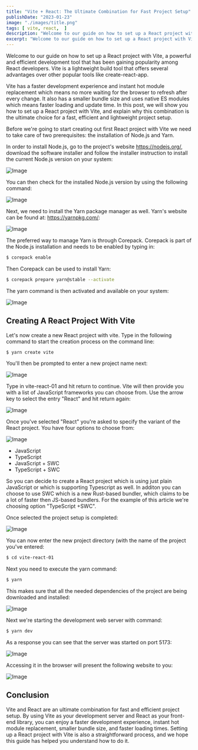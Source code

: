 ```yaml
---
title: "Vite + React: The Ultimate Combination for Fast Project Setup"
publishDate: "2023-01-23"
image: "./images/title.png"
tags: [ vite, react,  ]
description: "Welcome to our guide on how to set up a React project with Vite, a powerful and efficient development tool that has been gaining popularity among React developers. Vite is a lightweight build tool that offers several advantages over other popular tools like create-react-app." 
excerpt: "Welcome to our guide on how to set up a React project with Vite, a powerful and efficient development tool that has been gaining popularity among React developers. Vite is a lightweight build tool that offers several advantages over other popular tools like create-react-app."
---
```


Welcome to our guide on how to set up a React project with Vite, a powerful and efficient development tool that has been gaining popularity among React developers. Vite is a lightweight build tool that offers several advantages over other popular tools like create-react-app.

Vite has a faster development experience and instant hot module replacement which means no more waiting for the browser to refresh after every change. It also has a smaller bundle size and uses native ES modules which means faster loading and update time. In this post, we will show you how to set up a React project with Vite, and explain why this combination is the ultimate choice for a fast, efficient and lightweight project setup.

Before we're going to start creating out first React project with Vite we need to take care of two prerequisites: the installation of Node.js and Yarn.

In order to install Node.js, go to the project's website https://nodejs.org/, download the software installer and follow the installer instruction to install the current Node.js version on your system:

![Image](images/10.png)

You can then check for the installed Node.js version by using the following command:

![Image](images/20.png)

Next, we need to install the Yarn package manager as well. Yarn's website can be found at: https://yarnpkg.com/:

![Image](images/30.png)

The preferred way to manage Yarn is through Corepack. Corepack is part of the Node.js installation and needs to be enabled by typing in:

```bash
$ corepack enable
```

Then Corepack can be used to install Yarn:

```bash
$ corepack prepare yarn@stable --activate
```

The yarn command is then activated and available on your system:

![Image](images/40.png)

## Creating A React Project With Vite

Let's now create a new React project with vite. Type in the following command to start the creation process on the command line:

```bash
$ yarn create vite
```

You'll then be prompted to enter a new project name next:

![Image](images/50.png)

Type in vite-react-01 and hit return to continue. Vite will then provide you with a list of JavaScript frameworks you can choose from. Use the arrow key to select the entry "React" and hit return again:

![Image](images/60.png)

Once you've selected "React" you're asked to specify the variant of the React project. You have four options to choose from:

![Image](images/70.png)

* JavaScript
* TypeScript
* JavaScript + SWC
* TypeScript + SWC

So you can decide to create a React project which is using just plain JavaScript or which is supporting Typescript as well. In additon you can choose to use SWC which is a new Rust-based bundler, which claims to be a lot of faster then JS-based bundlers. For the example of this article we're choosing option "TypeScript +SWC".

Once selected the project setup is completed:

![Image](images/80.png)

You can now enter the new project directory (with the name of the project you've entered:

```bash
$ cd vite-react-01
```

Next you need to execute the yarn command:

```bash
$ yarn
```

This makes sure that all the needed dependencies of the project are being downloaded and installed:

![Image](images/90.png)

Next we're starting the development web server with command:

```bash
$ yarn dev
```

As a response you can see that the server was started on port 5173:

![Image](images/100.png)

Accessing it in the browser will present the following website to you:

![Image](images/110.png)

## Conclusion

Vite and React are an ultimate combination for fast and efficient project setup. By using Vite as your development server and React as your front-end library, you can enjoy a faster development experience, instant hot module replacement, smaller bundle size, and faster loading times. Setting up a React project with Vite is also a straightforward process, and we hope this guide has helped you understand how to do it.